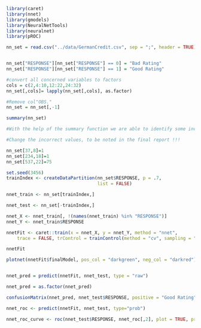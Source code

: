 ```r
library(caret)
library(nnet)
library(gmodels)
library(NeuralNetTools)
library(neuralnet)
library(pROC)

nn_set = read.csv("../data/GermanCredit.csv", sep = ";", header = TRUE)


nn_set["RESPONSE"][nn_set["RESPONSE"] == 0] = "Bad Rating"
nn_set["RESPONSE"][nn_set["RESPONSE"] == 1] = "Good Rating"

#convert all concerned variables to factors
cols = c(2,4:10,12:22,24:32)
nn_set[,cols]= lapply(nn_set[,cols], as.factor)

#Remove col"OBS."
nn_set = nn_set[,-1]

summary(nn_set)

#With the help of the summary function we are able to identify some incorrect values such as edutcation = -1, age = 125 and guarantor = 2 (only one occurrence of 2, might be a typo) 

#Change the incorrect values, to be noted in the final report !!!

nn_set[37,8]=1
nn_set[234,18]=1
nn_set[537,22]=75
```


```r
set.seed(3456)
trainIndex <- createDataPartition(nn_set$RESPONSE, p = .7,
                                  list = FALSE)

nnet_train <- nn_set[trainIndex,]

nnet_test <- nn_set[-trainIndex,]
```


```r

nnet_X <- nnet_train[, !(names(nnet_train) %in% "RESPONSE")]
nnet_Y <- nnet_train$RESPONSE

nnetFit <- caret::train(x = nnet_X, y = nnet_Y, method = "nnet",
    trace = FALSE, trControl = trainControl(method = "cv", sampling = "down"))

nnetFit

plotnet(nnetFit$finalModel, pos_col = "darkgreen", neg_col = "darkred")


nnet_pred = predict(nnetFit, nnet_test, type = "raw")

nnet_pred = as.factor(nnet_pred)

confusionMatrix(nnet_pred, nnet_test$RESPONSE, positive = "Good Rating")


```
```r

nnet_roc <- predict(nnetFit, nnet_test, type="prob")

nnet_roc_curve <- roc(nnet_test$RESPONSE, nnet_roc[,2], plot = TRUE, print.auc = TRUE, asp=NA)

```

